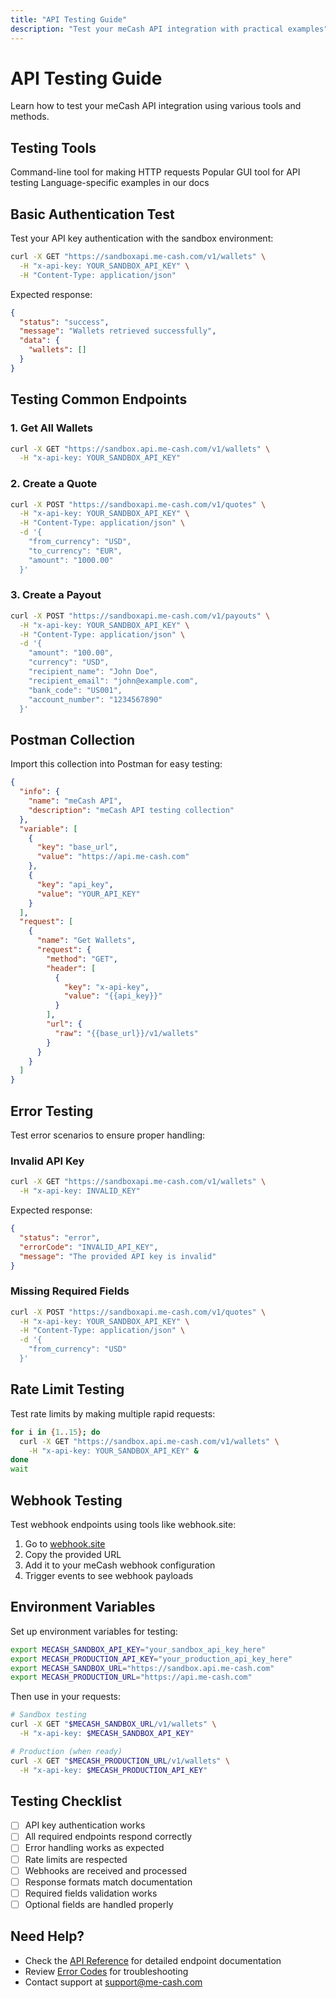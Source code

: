 ```yaml
---
title: "API Testing Guide"
description: "Test your meCash API integration with practical examples"
---
```


# API Testing Guide

Learn how to test your meCash API integration using various tools and methods.

## Testing Tools

<CardGroup cols={3}>
  <Card title="cURL" icon="terminal">
    Command-line tool for making HTTP requests
  </Card>
  <Card title="Postman" icon="globe">
    Popular GUI tool for API testing
  </Card>
  <Card title="Code Examples" icon="code">
    Language-specific examples in our docs
  </Card>
</CardGroup>

## Basic Authentication Test

Test your API key authentication with the sandbox environment:

```bash
curl -X GET "https://sandboxapi.me-cash.com/v1/wallets" \
  -H "x-api-key: YOUR_SANDBOX_API_KEY" \
  -H "Content-Type: application/json"
```

Expected response:
```json
{
  "status": "success",
  "message": "Wallets retrieved successfully",
  "data": {
    "wallets": []
  }
}
```

## Testing Common Endpoints

### 1. Get All Wallets

```bash
curl -X GET "https://sandbox.api.me-cash.com/v1/wallets" \
  -H "x-api-key: YOUR_SANDBOX_API_KEY"
```

### 2. Create a Quote

```bash
curl -X POST "https://sandboxapi.me-cash.com/v1/quotes" \
  -H "x-api-key: YOUR_SANDBOX_API_KEY" \
  -H "Content-Type: application/json" \
  -d '{
    "from_currency": "USD",
    "to_currency": "EUR",
    "amount": "1000.00"
  }'
```

### 3. Create a Payout

```bash
curl -X POST "https://sandboxapi.me-cash.com/v1/payouts" \
  -H "x-api-key: YOUR_SANDBOX_API_KEY" \
  -H "Content-Type: application/json" \
  -d '{
    "amount": "100.00",
    "currency": "USD",
    "recipient_name": "John Doe",
    "recipient_email": "john@example.com",
    "bank_code": "US001",
    "account_number": "1234567890"
  }'
```

## Postman Collection

Import this collection into Postman for easy testing:

```json
{
  "info": {
    "name": "meCash API",
    "description": "meCash API testing collection"
  },
  "variable": [
    {
      "key": "base_url",
      "value": "https://api.me-cash.com"
    },
    {
      "key": "api_key",
      "value": "YOUR_API_KEY"
    }
  ],
  "request": [
    {
      "name": "Get Wallets",
      "request": {
        "method": "GET",
        "header": [
          {
            "key": "x-api-key",
            "value": "{{api_key}}"
          }
        ],
        "url": {
          "raw": "{{base_url}}/v1/wallets"
        }
      }
    }
  ]
}
```

## Error Testing

Test error scenarios to ensure proper handling:

### Invalid API Key
```bash
curl -X GET "https://sandboxapi.me-cash.com/v1/wallets" \
  -H "x-api-key: INVALID_KEY"
```

Expected response:
```json
{
  "status": "error",
  "errorCode": "INVALID_API_KEY",
  "message": "The provided API key is invalid"
}
```

### Missing Required Fields
```bash
curl -X POST "https://sandboxapi.me-cash.com/v1/quotes" \
  -H "x-api-key: YOUR_SANDBOX_API_KEY" \
  -H "Content-Type: application/json" \
  -d '{
    "from_currency": "USD"
  }'
```

## Rate Limit Testing

Test rate limits by making multiple rapid requests:

```bash
for i in {1..15}; do
  curl -X GET "https://sandbox.api.me-cash.com/v1/wallets" \
    -H "x-api-key: YOUR_SANDBOX_API_KEY" &
done
wait
```

## Webhook Testing

Test webhook endpoints using tools like webhook.site:

1. Go to [webhook.site](https://webhook.site)
2. Copy the provided URL
3. Add it to your meCash webhook configuration
4. Trigger events to see webhook payloads

## Environment Variables

Set up environment variables for testing:

```bash
export MECASH_SANDBOX_API_KEY="your_sandbox_api_key_here"
export MECASH_PRODUCTION_API_KEY="your_production_api_key_here"
export MECASH_SANDBOX_URL="https://sandbox.api.me-cash.com"
export MECASH_PRODUCTION_URL="https://api.me-cash.com"
```

Then use in your requests:
```bash
# Sandbox testing
curl -X GET "$MECASH_SANDBOX_URL/v1/wallets" \
  -H "x-api-key: $MECASH_SANDBOX_API_KEY"

# Production (when ready)
curl -X GET "$MECASH_PRODUCTION_URL/v1/wallets" \
  -H "x-api-key: $MECASH_PRODUCTION_API_KEY"
```

## Testing Checklist

- [ ] API key authentication works
- [ ] All required endpoints respond correctly
- [ ] Error handling works as expected
- [ ] Rate limits are respected
- [ ] Webhooks are received and processed
- [ ] Response formats match documentation
- [ ] Required fields validation works
- [ ] Optional fields are handled properly

## Need Help?

- Check the [API Reference](/api-reference) for detailed endpoint documentation
- Review [Error Codes](/api-reference#errors) for troubleshooting
- Contact support at [support@me-cash.com](mailto:support@me-cash.com)
